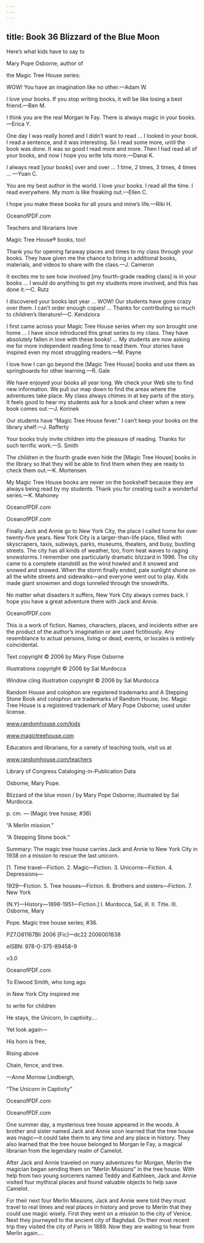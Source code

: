 ```yaml
---
---
---
```

title: Book 36 Blizzard of the Blue Moon
---



Here’s what kids have to say to

Mary Pope Osborne, author of

the Magic Tree House series:

WOW! You have an imagination like no other.—Adam W.



I love your books. If you stop writing books, it will be like losing a best friend.—Ben M.



I think you are the real Morgan le Fay. There is always magic in your books.—Erica Y.



One day I was really bored and I didn’t want to read … I looked in your book. I read a sentence, and it was interesting. So I read some more, until the book was done. It was so good I read more and more. Then I had read all of your books, and now I hope you write lots more.—Danai K.



I always read [your books] over and over … 1 time, 2 times, 3 times, 4 times … —Yuan C.



You are my best author in the world. I love your books. I read all the time. I read everywhere. My mom is like freaking out.—Ellen C.



I hope you make these books for all yours and mine’s life.—Riki H.



OceanofPDF.com





Teachers and librarians love

Magic Tree House® books, too!

Thank you for opening faraway places and times to my class through your books. They have given me the chance to bring in additional books, materials, and videos to share with the class.—J. Cameron



It excites me to see how involved [my fourth-grade reading class] is in your books … I would do anything to get my students more involved, and this has done it.—C. Rutz



I discovered your books last year … WOW! Our students have gone crazy over them. I can’t order enough copies! … Thanks for contributing so much to children’s literature!—C. Kendziora



I first came across your Magic Tree House series when my son brought one home … I have since introduced this great series to my class. They have absolutely fallen in love with these books! … My students are now asking me for more independent reading time to read them. Your stories have inspired even my most struggling readers.—M. Payne



I love how I can go beyond the [Magic Tree House] books and use them as springboards for other learning.—R. Gale



We have enjoyed your books all year long. We check your Web site to find new information. We pull our map down to find the areas where the adventures take place. My class always chimes in at key parts of the story. It feels good to hear my students ask for a book and cheer when a new book comes out.—J. Korinek



Our students have “Magic Tree House fever.” I can’t keep your books on the library shelf.—J. Rafferty



Your books truly invite children into the pleasure of reading. Thanks for such terrific work.—S. Smith



The children in the fourth grade even hide the [Magic Tree House] books in the library so that they will be able to find them when they are ready to check them out.—K. Mortensen



My Magic Tree House books are never on the bookshelf because they are always being read by my students. Thank you for creating such a wonderful series.—K. Mahoney





OceanofPDF.com





OceanofPDF.com





Finally Jack and Annie go to New York City, the place I called home for over twenty-five years. New York City is a larger-than-life place, filled with skyscrapers, taxis, subways, parks, museums, theaters, and busy, bustling streets. The city has all kinds of weather, too, from heat waves to raging snowstorms. I remember one particularly dramatic blizzard in 1996. The city came to a complete standstill as the wind howled and it snowed and snowed and snowed. When the storm finally ended, pale sunlight shone on all the white streets and sidewalks—and everyone went out to play. Kids made giant snowmen and dogs tunneled through the snowdrifts.

No matter what disasters it suffers, New York City always comes back. I hope you have a great adventure there with Jack and Annie.





OceanofPDF.com





This is a work of fiction. Names, characters, places, and incidents either are the product of the author’s imagination or are used fictitiously. Any resemblance to actual persons, living or dead, events, or locales is entirely coincidental.





Text copyright © 2006 by Mary Pope Osborne

Illustrations copyright © 2006 by Sal Murdocca

Window cling illustration copyright © 2006 by Sal Murdocca





Random House and colophon are registered trademarks and A Stepping Stone Book and colophon are trademarks of Random House, Inc. Magic Tree House is a registered trademark of Mary Pope Osborne; used under license.





www.randomhouse.com/kids

www.magictreehouse.com





Educators and librarians, for a variety of teaching tools, visit us at

www.randomhouse.com/teachers





Library of Congress Cataloging-in-Publication Data

Osborne, Mary Pope.

Blizzard of the blue moon / by Mary Pope Osborne; illustrated by Sal Murdocca.

p. cm. — (Magic tree house; #36)

“A Merlin mission.”

“A Stepping Stone book.”

Summary: The magic tree house carries Jack and Annie to New York City in 1938 on a mission to rescue the last unicorn.

[1. Time travel—Fiction. 2. Magic—Fiction. 3. Unicorns—Fiction. 4. Depressions—

1929—Fiction. 5. Tree houses—Fiction. 6. Brothers and sisters—Fiction. 7. New York

(N.Y)—History—1898-1951—Fiction.] I. Murdocca, Sal, ill. II. Title. III. Osborne, Mary

Pope. Magic tree house series; #36.

PZ7.O81167Bli 2006 [Fic]—dc22 2006001838





eISBN: 978-0-375-89458-9





v3.0




OceanofPDF.com





To Elwood Smith, who long ago

in New York City inspired me

to write for children



He stays, the Unicorn, In captivity….

Yet look again—

His horn is free,

Rising above

Chain, fence, and tree.

—Anne Morrow Lindbergh,

“The Unicorn in Captivity”



OceanofPDF.com





OceanofPDF.com





One summer day, a mysterious tree house appeared in the woods. A brother and sister named Jack and Annie soon learned that the tree house was magic—it could take them to any time and any place in history. They also learned that the tree house belonged to Morgan le Fay, a magical librarian from the legendary realm of Camelot.

After Jack and Annie traveled on many adventures for Morgan, Merlin the magician began sending them on “Merlin Missions” in the tree house. With help from two young sorcerers named Teddy and Kathleen, Jack and Annie visited four mythical places and found valuable objects to help save Camelot.

For their next four Merlin Missions, Jack and Annie were told they must travel to real times and real places in history and prove to Merlin that they could use magic wisely. First they went on a mission to the city of Venice. Next they journeyed to the ancient city of Baghdad. On their most recent trip they visited the city of Paris in 1889. Now they are waiting to hear from Merlin again….